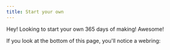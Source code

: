 ```yaml
---
title: Start your own
---
```


Hey! Looking to start your own 365 days of making! Awesome!

If you look at the bottom of this page, you'll notice a webring:
